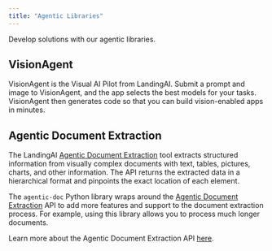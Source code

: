 ```yaml
---
title: "Agentic Libraries"
---
```


Develop solutions with our agentic libraries.

## VisionAgent
VisionAgent is the Visual AI Pilot from LandingAI. Submit a prompt and image to VisionAgent, and the app selects the best models for your tasks. VisionAgent then generates code so that you can build vision-enabled apps in minutes.

<CardGroup cols="2">
  <Card title="VisionAgent Library" icon="palette" href="https://github.com/landing-ai/vision-agent"></Card>
  <Card title="VisionAgent Library Docs" icon="code" href="https://landing-ai.github.io/vision-agent/"></Card>
</CardGroup>

## Agentic Document Extraction

The LandingAI [Agentic Document Extraction](https://va.landing.ai/demo/doc-extraction) tool extracts structured information from visually complex documents with text, tables, pictures, charts, and other information. The API returns the extracted data in a hierarchical format and pinpoints the exact location of each element.

The `agentic-doc` Python library wraps around the [Agentic Document Extraction](https://va.landing.ai/demo/doc-extraction) API to add more features and support to the document extraction process. For example, using this library allows you to process much longer documents.

Learn more about the Agentic Document Extraction API [here](https://support.landing.ai/docs/document-extraction).

<CardGroup cols="2">
  <Card title="Agentic Document Extraction Library" icon="code" href="https://github.com/landing-ai/agentic-doc">
  </Card>
</CardGroup>